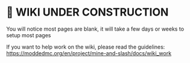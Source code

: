 # 🚧 WIKI UNDER CONSTRUCTION

You will notice most pages are blank, it will take a few days or weeks to setup most pages

If you want to help work on the wiki, please read the guidelines: https://moddedmc.org/en/project/mine-and-slash/docs/wiki_work